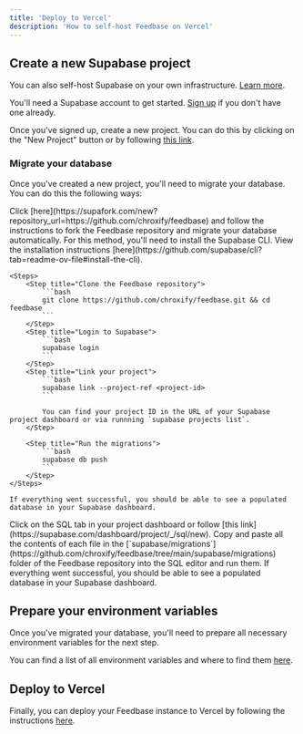 ```yaml
---
title: 'Deploy to Vercel'
description: 'How to self-host Feedbase on Vercel'
---
```


## Create a new Supabase project

<Tip> You can also self-host Supabase on your own infrastructure. [Learn more](https://supabase.io/docs/guides/self-hosting).</Tip>

You'll need a Supabase account to get started. [Sign up](https://supabase.com/dashboard/sign-in) if you don't have one already.

Once you've signed up, create a new project. You can do this by clicking on the "New Project" button or by following [this link](https://supabase.com/dashboard/new/_).

### Migrate your database

Once you've created a new project, you'll need to migrate your database. You can do this the following ways:

<Accordion title="Using Supafork (Recommended)">
    Click [here](https://supafork.com/new?repository_url=https://github.com/chroxify/feedbase) and follow the instructions to fork the Feedbase repository and migrate your database automatically.
</Accordion>

<Accordion title="Using the Supabase CLI">
    For this method, you'll need to install the Supabase CLI. View the installation instructions [here](https://github.com/supabase/cli?tab=readme-ov-file#install-the-cli).

    <Steps>
        <Step title="Clone the Feedbase repository">
            ```bash
            git clone https://github.com/chroxify/feedbase.git && cd feedbase
            ```
        </Step>
        <Step title="Login to Supabase">
            ```bash
            supabase login
            ```
        </Step>
        <Step title="Link your project">
            ```bash
            supabase link --project-ref <project-id>
            ```

            You can find your project ID in the URL of your Supabase project dashboard or via runnning `supabase projects list`.
        </Step>

        <Step title="Run the migrations">
            ```bash
            supabase db push
            ```
        </Step>
    </Steps>

    If everything went successful, you should be able to see a populated database in your Supabase dashboard.

</Accordion>


<Accordion title="Manually using the SQL Editor">
    <Steps>
        <Step title="Go to your Project's SQL Editor">
            Click on the SQL tab in your project dashboard or follow [this link](https://supabase.com/dashboard/project/_/sql/new).
        </Step>
        <Step title="Run the migrations">
            Copy and paste all the contents of each file in the [`supabase/migrations`](https://github.com/chroxify/feedbase/tree/main/supabase/migrations) folder of the Feedbase repository into the SQL editor and run them.
        </Step>
        <Step title="Verify the migrations">
            If everything went successful, you should be able to see a populated database in your Supabase dashboard.
        </Step>
    </Steps>
</Accordion>

## Prepare your environment variables

Once you've migrated your database, you'll need to prepare all necessary environment variables for the next step. 

You can find a list of all environment variables and where to find them [here](https://github.com/chroxify/feedbase/blob/main/.env.example).

## Deploy to Vercel

Finally, you can deploy your Feedbase instance to Vercel by following the instructions [here](https://feedbase.app/deploy-vercel).

